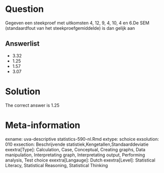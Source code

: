 Question
========

Gegeven een steekproef met uitkomsten 4, 12, 9, 4, 10, 4 en 6.De SEM (standaardfout van het steekproefgemiddelde) is dan gelijk aan 

Answerlist
----------
* 3.32
* 1.25
* 1.57
* 3.07

Solution
========

The correct answer is  1.25 

Meta-information
================
exname: uva-descriptive statistics-590-nl.Rmd 
extype: schoice 
exsolution: 010 
exsection: Beschrijvende statistiek,Kengetallen,Standaarddeviatie 
exextra[Type]: Calculation, Case, Conceptual, Creating graphs, Data manipulation, Interpretating graph, Interpretating output, Performing analysis, Test choice 
exextra[Langauge]: Dutch 
exextra[Level]: Statistical Literacy, Statistical Reasoning, Statistical Thinking 
